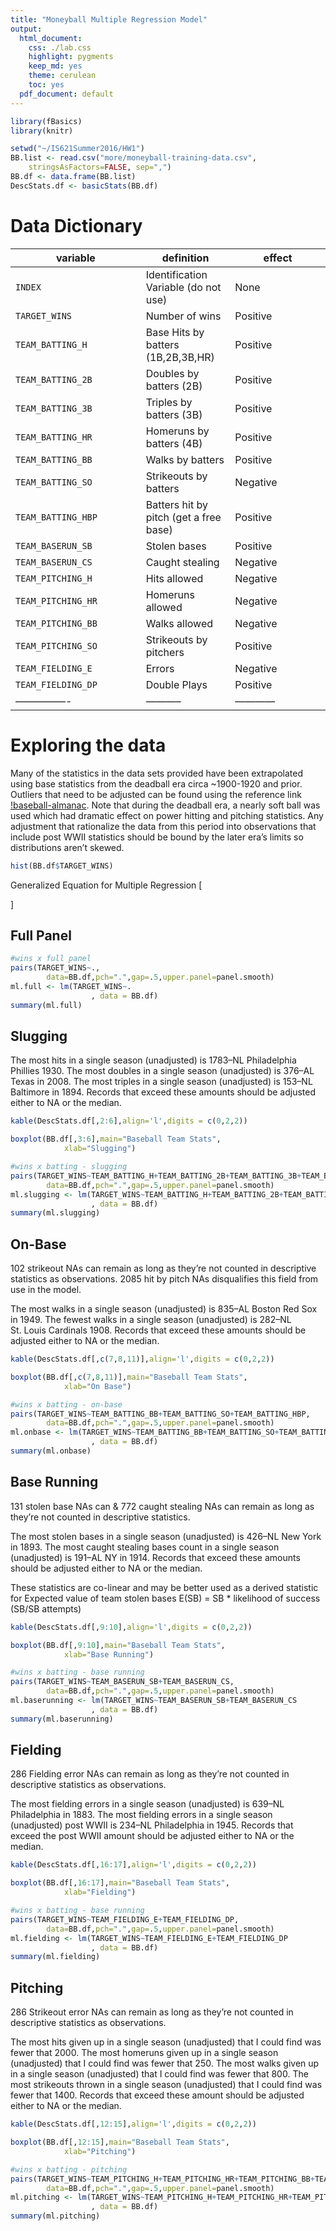 ```yaml
---
title: "Moneyball Multiple Regression Model"
output:
  html_document:
    css: ./lab.css
    highlight: pygments
    keep_md: yes
    theme: cerulean
    toc: yes
  pdf_document: default
---
```


```r
library(fBasics)
library(knitr)
```

```r
setwd("~/IS621Summer2016/HW1")
BB.list <- read.csv("more/moneyball-training-data.csv",
    stringsAsFactors=FALSE, sep=",")
BB.df <- data.frame(BB.list)
DescStats.df <- basicStats(BB.df)
```

# Data Dictionary

variable            | definition                              | effect
----------------    | -----------                             |------------
`INDEX`             | Identification Variable (do not use)    | None
`TARGET_WINS`       | Number of wins                          | Positive
`TEAM_BATTING_H`    | Base Hits by batters (1B,2B,3B,HR)      | Positive
`TEAM_BATTING_2B`   | Doubles by batters (2B)                 | Positive
`TEAM_BATTING_3B`   | Triples by batters (3B)                 | Positive
`TEAM_BATTING_HR`   | Homeruns by batters (4B)                | Positive
`TEAM_BATTING_BB`   | Walks by batters                        | Positive
`TEAM_BATTING_SO`   | Strikeouts by batters                   | Negative
`TEAM_BATTING_HBP`  | Batters hit by pitch (get a free base)  | Positive
`TEAM_BASERUN_SB`   | Stolen bases                            | Positive
`TEAM_BASERUN_CS`   | Caught stealing                         | Negative
`TEAM_PITCHING_H`   | Hits allowed                            | Negative
`TEAM_PITCHING_HR`  | Homeruns allowed                        | Negative
`TEAM_PITCHING_BB`  | Walks allowed                           | Negative
`TEAM_PITCHING_SO`  | Strikeouts by pitchers                  | Positive
`TEAM_FIELDING_E`   | Errors                                  | Negative
`TEAM_FIELDING_DP`  | Double Plays                            | Positive
----------------    | -----------                             |------------

# Exploring the data

Many of the statistics in the data sets provided have been extrapolated using base statistics from the deadball 
era circa ~1900-1920 and prior.  Outliers that need to be adjusted can be found using the reference link [!baseball-almanac](http://www.baseball-almanac.com/recbooks/rb_stba2.shtml).  Note that during the deadball
era, a nearly soft ball was used which had dramatic effect on power hitting and pitching statistics.
Any adjustment that rationalize the data from this period into observations that include post WWII statistics
should be bound by the later era's limits so distributions aren't skewed.

```r
hist(BB.df$TARGET_WINS)
```

Generalized Equation for Multiple Regression
\[
\begin{aligned}
\widehat{wins} &= \hat{\beta}_0 + 
                    \hat{\beta}_1 \times hits  + 
                    \hat{\beta}_2 \times doubles + 
                    \hat{\beta}_3 \times triples +
                    \hat{\beta}_4 \times homeruns + 
                    \hat{\beta}_5 \times walks + 
                    \hat{\beta}_6 \times strikeouts . . . +
                    \end{aligned}
\]

## Full Panel
```r
#wins x full panel
pairs(TARGET_WINS~.,
        data=BB.df,pch=".",gap=.5,upper.panel=panel.smooth)
ml.full <- lm(TARGET_WINS~.
                  , data = BB.df)
summary(ml.full)
```

## Slugging
The most hits in a single season (unadjusted) is 1783--NL Philadelphia Phillies 1930.
The most doubles in a single season (unadjusted) is 376--AL Texas in 2008.
The most triples in a single season (unadjusted) is 153--NL Baltimore in 1894.
Records that exceed these amounts should be adjusted either to NA or the median.

```r
kable(DescStats.df[,2:6],align='l',digits = c(0,2,2))
```

```r
boxplot(BB.df[,3:6],main="Baseball Team Stats", 
        	xlab="Slugging") 
```

```r
#wins x batting - slugging
pairs(TARGET_WINS~TEAM_BATTING_H+TEAM_BATTING_2B+TEAM_BATTING_3B+TEAM_BATTING_HR,
        data=BB.df,pch=".",gap=.5,upper.panel=panel.smooth)
ml.slugging <- lm(TARGET_WINS~TEAM_BATTING_H+TEAM_BATTING_2B+TEAM_BATTING_3B+TEAM_BATTING_HR
                  , data = BB.df)
summary(ml.slugging)
```

## On-Base
102 strikeout NAs can remain as long as they're not counted in descriptive statistics 
as observations.  2085 hit by pitch NAs disqualifies this field from use in the model.

The most walks in a single season (unadjusted) is 835--AL Boston Red Sox in 1949.
The fewest walks in a single season (unadjusted) is 282--NL St. Louis Cardinals 1908.
Records that exceed these amounts should be adjusted either to NA or the median.

```r
kable(DescStats.df[,c(7,8,11)],align='l',digits = c(0,2,2))
```

```r
boxplot(BB.df[,c(7,8,11)],main="Baseball Team Stats", 
        	xlab="On Base") 
```

```r
#wins x batting - on-base
pairs(TARGET_WINS~TEAM_BATTING_BB+TEAM_BATTING_SO+TEAM_BATTING_HBP,
        data=BB.df,pch=".",gap=.5,upper.panel=panel.smooth)
ml.onbase <- lm(TARGET_WINS~TEAM_BATTING_BB+TEAM_BATTING_SO+TEAM_BATTING_HBP
                  , data = BB.df)
summary(ml.onbase)
```

## Base Running
131 stolen base NAs can & 772 caught stealing NAs can remain as long as they're not counted
in descriptive statistics.

The most stolen bases in a single season (unadjusted) is 426--NL New York in 1893.
The most caught stealing bases count in a single season (unadjusted) is 191--AL NY in 1914.
Records that exceed these amounts should be adjusted either to NA or the median.

These statistics are co-linear and may be better used as a derived statistic for
Expected value of team stolen bases E(SB) = SB * likelihood of success (SB/SB attempts)

```r
kable(DescStats.df[,9:10],align='l',digits = c(0,2,2))
```

```r
boxplot(BB.df[,9:10],main="Baseball Team Stats", 
        	xlab="Base Running") 
```

```r
#wins x batting - base running
pairs(TARGET_WINS~TEAM_BASERUN_SB+TEAM_BASERUN_CS,
        data=BB.df,pch=".",gap=.5,upper.panel=panel.smooth)
ml.baserunning <- lm(TARGET_WINS~TEAM_BASERUN_SB+TEAM_BASERUN_CS
                  , data = BB.df)
summary(ml.baserunning)
```

## Fielding
286 Fielding error NAs can remain as long as they're not counted in descriptive statistics 
as observations.  

The most fielding errors in a single season (unadjusted) is 639--NL Philadelphia in 1883.
The most fielding errors in a single season (unadjusted) post WWII is 234--NL Philadelphia in 1945.
Records that exceed the post WWII amount should be adjusted either to NA or the median.

```r
kable(DescStats.df[,16:17],align='l',digits = c(0,2,2))
```

```r
boxplot(BB.df[,16:17],main="Baseball Team Stats", 
        	xlab="Fielding") 
```

```r
#wins x batting - base running
pairs(TARGET_WINS~TEAM_FIELDING_E+TEAM_FIELDING_DP,
        data=BB.df,pch=".",gap=.5,upper.panel=panel.smooth)
ml.fielding <- lm(TARGET_WINS~TEAM_FIELDING_E+TEAM_FIELDING_DP
                  , data = BB.df)
summary(ml.fielding)
```

## Pitching
286 Strikeout error NAs can remain as long as they're not counted in descriptive statistics 
as observations.  

The most hits given up in a single season (unadjusted) that I could find was fewer that 2000.
The most homeruns given up in a single season (unadjusted) that I could find was fewer that 250.
The most walks given up in a single season (unadjusted) that I could find was fewer that 800.
The most strikeouts thrown in a single season (unadjusted) that I could find was fewer that 1400.
Records that exceed these amount should be adjusted either to NA or the median.

```r
kable(DescStats.df[,12:15],align='l',digits = c(0,2,2))
```

```r
boxplot(BB.df[,12:15],main="Baseball Team Stats", 
        	xlab="Pitching") 
```

```r
#wins x batting - pitching
pairs(TARGET_WINS~TEAM_PITCHING_H+TEAM_PITCHING_HR+TEAM_PITCHING_BB+TEAM_PITCHING_SO,
        data=BB.df,pch=".",gap=.5,upper.panel=panel.smooth)
ml.pitching <- lm(TARGET_WINS~TEAM_PITCHING_H+TEAM_PITCHING_HR+TEAM_PITCHING_BB+TEAM_PITCHING_SO
                  , data = BB.df)
summary(ml.pitching)
```


